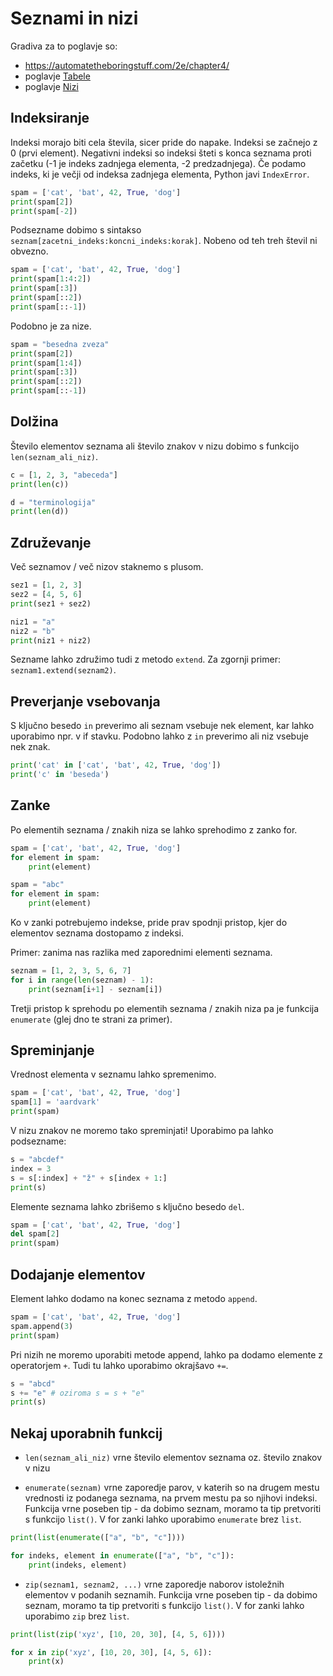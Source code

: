 # Seznami in nizi

Gradiva za to poglavje so:

-   <https://automatetheboringstuff.com/2e/chapter4/>
-   poglavje
    [Tabele](https://lusy.fri.uni-lj.si/ucbenik/book/1204/index.html)
-   poglavje
    [Nizi](https://lusy.fri.uni-lj.si/ucbenik/book/1206/index.html)

## Indeksiranje

Indeksi morajo biti cela števila, sicer pride do napake. Indeksi se
začnejo z 0 (prvi element). Negativni indeksi so indeksi šteti s konca
seznama proti začetku (-1 je indeks zadnjega elementa, -2 predzadnjega).
Če podamo indeks, ki je večji od indeksa zadnjega elementa, Python javi
`IndexError`.

```python
spam = ['cat', 'bat', 42, True, 'dog']
print(spam[2])
print(spam[-2])
```

Podsezname dobimo s sintakso
`seznam[zacetni_indeks:koncni_indeks:korak]`. Nobeno od teh treh števil
ni obvezno.

```python
spam = ['cat', 'bat', 42, True, 'dog']
print(spam[1:4:2])
print(spam[:3])
print(spam[::2])
print(spam[::-1])
```

Podobno je za nize.

```python
spam = "besedna zveza"
print(spam[2])
print(spam[1:4])
print(spam[:3])
print(spam[::2])
print(spam[::-1])
```

## Dolžina

Število elementov seznama ali število znakov v nizu dobimo s funkcijo
`len(seznam_ali_niz)`.

```python
c = [1, 2, 3, "abeceda"]
print(len(c))

d = "terminologija"
print(len(d))
```

## Združevanje

Več seznamov / več nizov staknemo s plusom.

```python
sez1 = [1, 2, 3]
sez2 = [4, 5, 6]
print(sez1 + sez2)

niz1 = "a"
niz2 = "b"
print(niz1 + niz2)
```

Sezname lahko združimo tudi z metodo `extend`. Za zgornji primer:
`seznam1.extend(seznam2)`.

## Preverjanje vsebovanja

S ključno besedo `in` preverimo ali seznam vsebuje nek element, kar
lahko uporabimo npr. v if stavku. Podobno lahko z `in` preverimo ali niz
vsebuje nek znak.

```python
print('cat' in ['cat', 'bat', 42, True, 'dog'])
print('c' in 'beseda')
```

## Zanke

Po elementih seznama / znakih niza se lahko sprehodimo z zanko for.

```python
spam = ['cat', 'bat', 42, True, 'dog']
for element in spam:
    print(element)
```

```python
spam = "abc"
for element in spam:
    print(element)
```

Ko v zanki potrebujemo indekse, pride prav spodnji pristop, kjer do
elementov seznama dostopamo z indeksi.

Primer: zanima nas razlika med zaporednimi elementi seznama.

```python
seznam = [1, 2, 3, 5, 6, 7]
for i in range(len(seznam) - 1):
    print(seznam[i+1] - seznam[i])
```

Tretji pristop k sprehodu po elementih seznama / znakih niza pa je
funkcija `enumerate` (glej dno te strani za primer).

## Spreminjanje

Vrednost elementa v seznamu lahko spremenimo.

```python
spam = ['cat', 'bat', 42, True, 'dog']
spam[1] = 'aardvark'
print(spam)
```

V nizu znakov ne moremo tako spreminjati! Uporabimo pa lahko podsezname:

```python
s = "abcdef"
index = 3
s = s[:index] + "ž" + s[index + 1:]
print(s)
```

Elemente seznama lahko zbrišemo s ključno besedo `del`.

```python
spam = ['cat', 'bat', 42, True, 'dog']
del spam[2]
print(spam)
```

## Dodajanje elementov

Element lahko dodamo na konec seznama z metodo `append`.

```python
spam = ['cat', 'bat', 42, True, 'dog']
spam.append(3)
print(spam)
```

Pri nizih ne moremo uporabiti metode append, lahko pa dodamo elemente z
operatorjem `+`. Tudi tu lahko uporabimo okrajšavo `+=`.

```python
s = "abcd"
s += "e" # oziroma s = s + "e"
print(s)
```

## Nekaj uporabnih funkcij

-   `len(seznam_ali_niz)` vrne število elementov seznama oz. število
    znakov v nizu

-   `enumerate(seznam)` vrne zaporedje parov, v katerih so na drugem
    mestu vrednosti iz podanega seznama, na prvem mestu pa so njihovi
    indeksi. Funkcija vrne poseben tip - da dobimo seznam, moramo ta tip
    pretvoriti s funkcijo `list()`. V for zanki lahko uporabimo
    `enumerate` brez `list`.

```python
print(list(enumerate(["a", "b", "c"])))
```

```python
for indeks, element in enumerate(["a", "b", "c"]):
    print(indeks, element)
```

-   `zip(seznam1, seznam2, ...)` vrne zaporedje naborov istoležnih
    elementov v podanih seznamih. Funkcija vrne poseben tip - da dobimo
    seznam, moramo ta tip pretvoriti s funkcijo `list()`. V for zanki
    lahko uporabimo `zip` brez `list`.

```python
print(list(zip('xyz', [10, 20, 30], [4, 5, 6])))
```

```python
for x in zip('xyz', [10, 20, 30], [4, 5, 6]):
    print(x)
```
